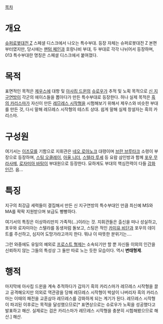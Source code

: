 [[목차]]
= 개요 =
[[슈퍼로봇대전 Z]] 스페셜 디스크에서 나오는 특수부대. 등장 자체는 슈퍼로봇대전 Z 본편부터였지만, 당시에는 [[팬텀 페인]]과 호랑나비 부대, 두 부대로 각각 나뉘어서 등장하며, 013 특수부대란 명칭은 스페셜 디스크에서 붙여졌다.

= 목적 =
표면적인 목적은 [[제우스]]에 대항 및 [[아사킴 드윈]]의 [[슈로우가]] 추적 및 노획 목적으로 [[신 지구연방]]이 각군의 에이스들을 뽑아다가 만든 특수부대로 등장한다. 허나 실제 목적은 [[흑의 카리스마]]가 자신이 만든 [[레므레스 시작형]]을 시험해보기 위해서 제우스와 비슷한 부대를 만든 것, 다시 말해 레므레스 시작형의 테스트 상대. 쉽게 말해 실제 창설자는 흑의 카리스마.

= 구성원 =
여기서는 [[이즈모]]를 기함으로 지휘관은 [[네오 로아노크]] 대령이며 [[브란 브루타크]] 소령이 부장으로 등장하며, [[스팅 오클레이]], [[아울 니더]], [[스텔라 루셰]] 등 요람 삼인방과 함께 [[포우 무라사메]], [[로자미아 바탐]]이 부대원으로 등장한다. 묘하게도 부대의 핵심전력이 다들 [[강화인간]]. 음...

= 특징 =
지구의 최강급 세력들이 결집해서 만든 신 지구연방의 특수부대인 만큼 최신예 MS와 MA를 팍팍 지원받으며 보급도 빵빵하다.

여기서의 특징은 이상하리만치 가족적(…)이라는 것. 지휘관들은 출신을 떠나 성실하고, 포우와 로자미아는 스텔라를 동생처럼 돌보고, 스팅은 적인 [[카미유 비단]]과 포우의 데이트를 주선하고, 심지어 도망가라고까지 한다. 뭐냐 이 따뜻한 분위기는…. 

그런 와중에도 유일의 예외로 [[프로스트 형제]]는 소속되기만 할 뿐 자신들 이외의 인간을 신뢰하지 않는 그들의 특성상 그 둘만 따로 노는 듯한 모습이다. 역시 '''변태형제'''.

= 행적 =
마지막에 아사킴 드윈을 계속 추적하다가 갑자기 흑의 카리스마가 레므레스 시작형을 끌고 공격해오지만 의외로 역관광을 당해 레므레스 시작형이 박살이 나버리자 흑의 카리스마는 이때의 패전을 교훈삼아 레므레스를 강화하게 되는 계기가 된다. 레므레스 시작형이 파괴된 이후로는 목적을 달성했으므로[* 표면상으로는 슈로우가 노획을 성공했다고 발표하고 해산. 실제로는 검은 카리스마가 레므레스 시작형을 충분히 시험해봤으므로 해산.] 해산.

